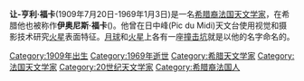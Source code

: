 '''让-亨利·福卡'''(1909年7月20日-1969年1月3日)是一名[[希腊人|希腊裔]][[法国|法国]][[天文学家|天文学家]]，在希腊他也被称作'''伊奥尼斯·福卡'''({{lang-el|Ιωάννης Φωκάς}})。他曾在日中峰(Pic du Midi)天文台使用视觉和摄影技术研究[[火星|火星]]表面特征。[[月球|月球]]和[[火星|火星]]上各有一座[[撞击坑|撞击坑]]就是以他的名字命名的。

{{DEFAULTSORT: Focas, Jean}}
[[Category:1909年出生|Category:1909年出生]]
[[Category:1969年逝世|Category:1969年逝世]]
[[Category:希腊天文学家|Category:希腊天文学家]]
[[Category:法国天文学家|Category:法国天文学家]]
[[Category:20世纪天文学家|Category:20世纪天文学家]]
[[Category:希腊裔法国人|Category:希腊裔法国人]]


{{Europe-astronomer-stub}}